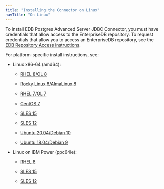 ```yaml
---
title: "Installing the Connector on Linux"
navTitle: "On Linux"
---
```


To install EDB Postgres Advanced Server JDBC Connector, you must have credentials that allow access to the EnterpriseDB repository. To request credentials that allow you to access an EnterpriseDB repository, see the [EDB Repository Access instructions](https://www.enterprisedb.com/repository-access-request).

For platform-specific install instructions, see:

- Linux x86-64 (amd64):
  - [RHEL 8/OL 8](01_jdbc42_rhel8_x86)

  - [Rocky Linux 8/AlmaLinux 8](02_jdbc42_other_linux8_x86)
  - [RHEL 7/OL 7](03_jdbc42_rhel7_x86)
  - [CentOS 7](04_jdbc42_centos7_x86)
  - [SLES 15](05_jdbc42_sles15_x86)
  - [SLES 12](06_jdbc42_sles12_x86)
  - [Ubuntu 20.04/Debian 10](07_jdbc42_ubuntu20_deb10_x86)
  - [Ubuntu 18.04/Debian 9](08_jdbc42_ubuntu18_deb9_x86)

- Linux on IBM Power (ppc64le):
  - [RHEL 8](09_jdbc42_rhel8_ppcle)

  - [SLES 15](11_jdbc42_sles15_ppcle)
  - [SLES 12](12_jdbc42_sles12_ppcle)
